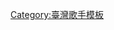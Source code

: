 {{Navbox musical artist
|state = autocollapse
|name  = 張惠妹
|title = [[張惠妹]]
|above = [[張惠妹音樂作品列表|音樂列表]]·[[張惠妹影視作品列表|影視列表]]·[[張惠妹演唱會列表|演唱會列表]]·[[張惠妹現場表演列表|現場表演列表]]·[[張惠妹得獎與提名列表|獎項列表]]
|listclass = hlist
|background = solo_singer

|group1 = 錄音室專輯
|list1  = 
* 《[[姊妹 (專輯)|姊妹]]》
* 《[[Bad Boy (張惠妹專輯)|Bad Boy]]》
* 《[[妹力四射 (專輯)|妹力四射]]》
* 《[[牽手 (專輯)|牽手]]》
* 《[[我可以抱你嗎？愛人]]》
* 《[[歌聲妹影]]》
* 《[[不顧一切 (張惠妹專輯)|不顧一切]]》
* 《[[旅程 (專輯)|旅程]]》
* 《[[真實 (張惠妹專輯)|真實]]》
* 《[[發燒 (張惠妹專輯)|發燒]]》
* 《[[勇敢 (張惠妹專輯)|勇敢]]》
* 《[[也許明天]]》
* 《[[我要快樂？]]》
* 《[[Star (張惠妹專輯)|Star]]》
* 《[[阿密特]]》
* 《[[你在看我嗎]]》
* 《[[偏執面]]》
* 《[[阿密特2]]》
* 《[[偷故事的人]]》

|group2 = 迷你專輯
|list2  = 
* 《[[感覺 (EP)|感覺]]》
* 《[[給雨生的歌－聽你聽我]]》

|group3 = 單曲
|list3 = 
* 《[[聽得見的夢想]]》
* 《[[姊妹2016 (平行宇宙版)]]》
* 《緩緩》

|group4 = 演唱會
|list4  =
* [[A級娛樂世界巡迴演唱會]]
* [[Star世界巡迴演唱會]]
* [[阿密特首次世界巡迴演唱會]]
* [[Ameizing世界巡迴演唱會]]
* [[烏托邦世界巡城演唱會]]
* [[烏托邦2.0慶典世界巡迴演唱會]]
* [[ASMR世界巡迴演唱會]]

}}<noinclude>
{{collapsible option}}
[[Category:臺灣歌手模板]]
</noinclude>